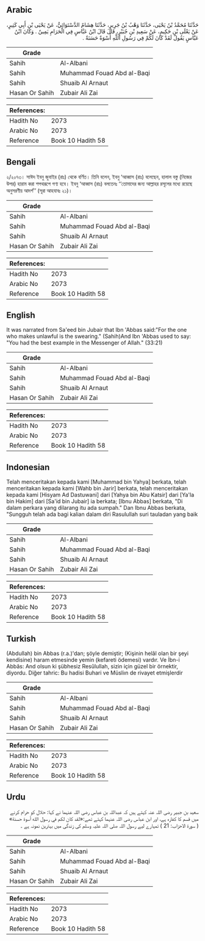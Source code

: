 ## Arabic


<div dir="rtl" lang="ar" style={{fontSize:'larger',backgroundColor:'#f8f9fa',padding:20}}>
حَدَّثَنَا مُحَمَّدُ بْنُ يَحْيَى، حَدَّثَنَا وَهْبُ بْنُ جَرِيرٍ، حَدَّثَنَا هِشَامٌ الدَّسْتَوَائِيُّ، عَنْ يَحْيَى بْنِ أَبِي كَثِيرٍ، عَنْ يَعْلَى بْنِ حَكِيمٍ، عَنْ سَعِيدِ بْنِ جُبَيْرٍ، قَالَ قَالَ ابْنُ عَبَّاسٍ فِي الْحَرَامِ يَمِينٌ ‏.‏ وَكَانَ ابْنُ عَبَّاسٍ يَقُولُ لَقَدْ كَانَ لَكُمْ فِي رَسُولِ اللَّهِ أُسْوَةٌ حَسَنَةٌ ‏.‏
</div>
<div style={{backgroundColor:'#f8f9fa',padding:20, marginBottom: 10}}><table> <thead> <tr> <th>Grade</th> <th></th> </tr> </thead> <tbody> <tr><td>Sahih</td><td>Al-Albani</td></tr><tr><td>Sahih</td><td>Muhammad Fouad Abd al-Baqi</td></tr><tr><td>Sahih</td><td>Shuaib Al Arnaut</td></tr><tr><td>Hasan Or Sahih</td><td>Zubair Ali Zai</td></tr></tbody></table><table> <thead> <tr> <th>References:</th> <th></th> </tr> </thead> <tbody><tr><td>Hadith No</td><td>2073</td></tr><tr><td>Arabic No</td><td>2073</td></tr><tr><td>Reference</td><td>Book 10 Hadith 58</td></tr></tbody></table></div>

## Bengali


<div dir="ltr" lang="bn" style={{fontSize:'larger',backgroundColor:'#f8f9fa',padding:20}}>
২/২০৭৩। সাঈদ ইবনু জুবাইর (রাঃ) থেকে বর্ণিত। তিনি বলেন, ইবনু ‘আব্বাস (রাঃ) বলেছেন, হালাল বস্তু (নিজের উপর) হারাম করা শপথরূপে গণ্য হবে। ইবনু ‘আব্বাস (রাঃ) বলতেনঃ ‘‘তোমাদের জন্য আল্লাহর রসূলের মধ্যে রয়েছে অনুসরণীয় আদর্শ’’ (সূরা আহযাবঃ ২১)।
</div>
<div style={{backgroundColor:'#f8f9fa',padding:20, marginBottom: 10}}><table> <thead> <tr> <th>Grade</th> <th></th> </tr> </thead> <tbody> <tr><td>Sahih</td><td>Al-Albani</td></tr><tr><td>Sahih</td><td>Muhammad Fouad Abd al-Baqi</td></tr><tr><td>Sahih</td><td>Shuaib Al Arnaut</td></tr><tr><td>Hasan Or Sahih</td><td>Zubair Ali Zai</td></tr></tbody></table><table> <thead> <tr> <th>References:</th> <th></th> </tr> </thead> <tbody><tr><td>Hadith No</td><td>2073</td></tr><tr><td>Arabic No</td><td>2073</td></tr><tr><td>Reference</td><td>Book 10 Hadith 58</td></tr></tbody></table></div>

## English


<div dir="ltr" lang="en" style={{fontSize:'larger',backgroundColor:'#f8f9fa',padding:20}}>
It was narrated from Sa'eed bin Jubair that Ibn 'Abbas said:"For the one who makes unlawful is the swearing." (Sahih)And Ibn 'Abbas used to say: "You had the best example in the Messenger of Allah." (33:21)
</div>
<div style={{backgroundColor:'#f8f9fa',padding:20, marginBottom: 10}}><table> <thead> <tr> <th>Grade</th> <th></th> </tr> </thead> <tbody> <tr><td>Sahih</td><td>Al-Albani</td></tr><tr><td>Sahih</td><td>Muhammad Fouad Abd al-Baqi</td></tr><tr><td>Sahih</td><td>Shuaib Al Arnaut</td></tr><tr><td>Hasan Or Sahih</td><td>Zubair Ali Zai</td></tr></tbody></table><table> <thead> <tr> <th>References:</th> <th></th> </tr> </thead> <tbody><tr><td>Hadith No</td><td>2073</td></tr><tr><td>Arabic No</td><td>2073</td></tr><tr><td>Reference</td><td>Book 10 Hadith 58</td></tr></tbody></table></div>

## Indonesian


<div dir="ltr" lang="id" style={{fontSize:'larger',backgroundColor:'#f8f9fa',padding:20}}>
Telah menceritakan kepada kami [Muhammad bin Yahya] berkata, telah menceritakan kepada kami [Wahb bin Jarir] berkata, telah menceritakan kepada kami [Hisyam Ad Dastuwani] dari [Yahya bin Abu Katsir] dari [Ya'la bin Hakim] dari [Sa'id bin Jubair] ia berkata; [Ibnu Abbas] berkata, "Di dalam perkara yang dilarang itu ada sumpah." Dan Ibnu Abbas berkata, "Sungguh telah ada bagi kalian dalam diri Rasulullah suri tauladan yang baik
</div>
<div style={{backgroundColor:'#f8f9fa',padding:20, marginBottom: 10}}><table> <thead> <tr> <th>Grade</th> <th></th> </tr> </thead> <tbody> <tr><td>Sahih</td><td>Al-Albani</td></tr><tr><td>Sahih</td><td>Muhammad Fouad Abd al-Baqi</td></tr><tr><td>Sahih</td><td>Shuaib Al Arnaut</td></tr><tr><td>Hasan Or Sahih</td><td>Zubair Ali Zai</td></tr></tbody></table><table> <thead> <tr> <th>References:</th> <th></th> </tr> </thead> <tbody><tr><td>Hadith No</td><td>2073</td></tr><tr><td>Arabic No</td><td>2073</td></tr><tr><td>Reference</td><td>Book 10 Hadith 58</td></tr></tbody></table></div>

## Turkish


<div dir="ltr" lang="tr" style={{fontSize:'larger',backgroundColor:'#f8f9fa',padding:20}}>
(Abdullah) bin Abbas (r.a.)'dan; şöyle demiştir; (Kişinin helâl olan bir şeyi kendisine) haram etmesinde yemin (kefareti ödemesi) vardır. Ve İbn-i Abbâs: And olsun ki şübhesiz Resûlullah, sizin için güzel bir örnektir, diyordu. Diğer tahric: Bu hadisi Buhari ve Müsliın de rivayet etmişlerdir
</div>
<div style={{backgroundColor:'#f8f9fa',padding:20, marginBottom: 10}}><table> <thead> <tr> <th>Grade</th> <th></th> </tr> </thead> <tbody> <tr><td>Sahih</td><td>Al-Albani</td></tr><tr><td>Sahih</td><td>Muhammad Fouad Abd al-Baqi</td></tr><tr><td>Sahih</td><td>Shuaib Al Arnaut</td></tr><tr><td>Hasan Or Sahih</td><td>Zubair Ali Zai</td></tr></tbody></table><table> <thead> <tr> <th>References:</th> <th></th> </tr> </thead> <tbody><tr><td>Hadith No</td><td>2073</td></tr><tr><td>Arabic No</td><td>2073</td></tr><tr><td>Reference</td><td>Book 10 Hadith 58</td></tr></tbody></table></div>

## Urdu


<div dir="rtl" lang="ur" style={{fontSize:'larger',backgroundColor:'#f8f9fa',padding:20}}>
سعید بن جبیر رضی اللہ عنہ کہتے ہیں کہ عبداللہ بن عباس رضی اللہ عنہما نے کہا: حلال کو حرام کرنے میں قسم کا کفارہ ہے، اور ابن عباس رضی اللہ عنہما کہتے تھے:«لقد كان لكم في رسول الله أسوة حسنة» ( سورة الاحزاب: 21 ) تمہارے لیے رسول اللہ صلی اللہ علیہ وسلم کی زندگی میں بہترین نمونہ ہے ۔
</div>
<div style={{backgroundColor:'#f8f9fa',padding:20, marginBottom: 10}}><table> <thead> <tr> <th>Grade</th> <th></th> </tr> </thead> <tbody> <tr><td>Sahih</td><td>Al-Albani</td></tr><tr><td>Sahih</td><td>Muhammad Fouad Abd al-Baqi</td></tr><tr><td>Sahih</td><td>Shuaib Al Arnaut</td></tr><tr><td>Hasan Or Sahih</td><td>Zubair Ali Zai</td></tr></tbody></table><table> <thead> <tr> <th>References:</th> <th></th> </tr> </thead> <tbody><tr><td>Hadith No</td><td>2073</td></tr><tr><td>Arabic No</td><td>2073</td></tr><tr><td>Reference</td><td>Book 10 Hadith 58</td></tr></tbody></table></div>
